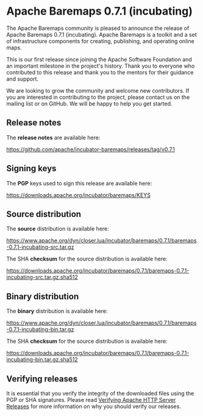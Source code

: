 # Apache Baremaps 0.7.1 (incubating)

The Apache Baremaps community is pleased to announce the release of Apache Baremaps 0.7.1 (incubating).
Apache Baremaps is a toolkit and a set of infrastructure components for creating, publishing, and operating online maps.

This is our first release since joining the Apache Software Foundation and an important milestone in the project's history.
Thank you to everyone who contributed to this release and thank you to the mentors for their guidance and support.

We are looking to grow the community and welcome new contributors.
If you are interested in contributing to the project, please contact us on the mailing list or on GitHub.
We will be happy to help you get started.

## Release notes

The **release notes** are available here:

https://github.com/apache/incubator-baremaps/releases/tag/v0.7.1

## Signing keys

The **PGP** keys used to sign this release are available here:

https://downloads.apache.org/incubator/baremaps/KEYS

## Source distribution

The **source** distribution is available here:

https://www.apache.org/dyn/closer.lua/incubator/baremaps/0.7.1/baremaps-0.7.1-incubating-src.tar.gz

The SHA **checksum** for the source distribution is available here:

https://downloads.apache.org/incubator/baremaps/0.7.1/baremaps-0.7.1-incubating-src.tar.gz.sha512

## Binary distribution

The **binary** distribution is available here:

https://www.apache.org/dyn/closer.lua/incubator/baremaps/0.7.1/baremaps-0.7.1-incubating-bin.tar.gz

The SHA **checksum** for the source distribution is available here:

https://downloads.apache.org/incubator/baremaps/0.7.1/baremaps-0.7.1-incubating-bin.tar.gz.sha512

## Verifying releases

It is essential that you verify the integrity of the downloaded files using the PGP or SHA signatures.
Please read [Verifying Apache HTTP Server Releases](https://www.apache.org/info/verification.html) for more information on why you should verify our releases.
